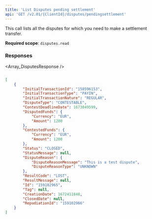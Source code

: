 ```yaml
---
title: 'List Disputes pending settlement'  
api: 'GET /v2.01/{ClientId}/disputes/pendingsettlement'  
---
```




This call lists all the disputes for which you need to make a settlement transfer.  

**Required scope**: `disputes.read`

### Responses  

<AccordionGroup><Accordion title="200">  

<Array_DisputesResponse /></Accordion></AccordionGroup>  

<ResponseExample>  

```json 200  

[
    {
        "InitialTransactionId": "158596153",
        "InitialTransactionType": "PAYIN",
        "InitialTransactionNature": "REGULAR",
        "DisputeType": "CONTESTABLE",
        "ContestDeadlineDate": 1673049599,
        "DisputedFunds": {
            "Currency": "EUR",
            "Amount": 1200
        },
        "ContestedFunds": {
            "Currency": "EUR",
            "Amount": 1200
        },
        "Status": "CLOSED",
        "StatusMessage": null,
        "DisputeReason": {
            "DisputeReasonMessage": "This is a test dispute",
            "DisputeReasonType": "UNKNOWN"
        },
        "ResultCode": "LOST",
        "ResultMessage": null,
        "Id": "159102965",
        "Tag": null,
        "CreationDate": 1672411848,
        "ClosedDate": null,
        "RepudiationId": "159102966"
    }
]  

 ```  

</ResponseExample>  

<RequestExample>  
    <NodeListDisputesPendingSettlement />
    <JavaListDisputesPendingSettlement />
    <ListDisputesPendingSettlementPython />
    <NetListDisputesPendingSettlement />
</RequestExample>